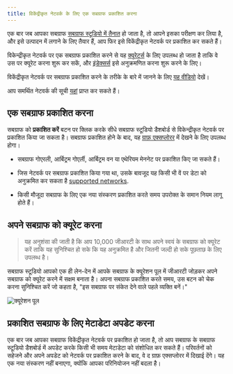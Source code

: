 ```yaml
---
title: विकेंद्रीकृत नेटवर्क के लिए एक सबग्राफ प्रकाशित करना
---
```


एक बार जब आपका सबग्राफ [सबग्राफ स्टूडियो में तैनात](/deploying/deploying-a-subgraph-to-studio) हो जाता है, तो आपने इसका परीक्षण कर लिया है, और इसे उत्पादन में लगाने के लिए तैयार हैं, आप फिर इसे विकेंद्रीकृत नेटवर्क पर प्रकाशित कर सकते हैं।

विकेन्द्रीकृत नेटवर्क पर एक सबग्राफ प्रकाशित करने से यह [क्यूरेटर्स](/network/curating) के लिए उपलब्ध हो जाता है ताकि वे उस पर क्यूरेट करना शुरू कर सकें, और [इंडेक्सर्स](/network/indexing) इसे अनुक्रमणित करना शुरू करने के लिए।

विकेंद्रीकृत नेटवर्क पर सबग्राफ प्रकाशित करने के तरीके के बारे में जानने के लिए [यह वीडियो](https://youtu.be/HfDgC2oNnwo?t=580) देखें।

आप समर्थित नेटवर्क की सूची [यहां](/Developing/supported-networks) प्राप्त कर सकते हैं।

## एक सबग्राफ प्रकाशित करना

सबग्राफ को **प्रकाशित करें** बटन पर क्लिक करके सीधे सबग्राफ स्टूडियो डैशबोर्ड से विकेन्द्रीकृत नेटवर्क पर प्रकाशित किया जा सकता है। सबग्राफ प्रकाशित होने के बाद, यह [ग्राफ़ एक्सप्लोरर](https://thegraph.com/explorer/) में देखने के लिए उपलब्ध होगा।

- सबग्राफ गोएरली, आर्बिट्रम गोएर्ली, आर्बिट्रम वन या एथेरियम मेननेट पर प्रकाशित किए जा सकते हैं।

- जिस नेटवर्क पर सबग्राफ प्रकाशित किया गया था, उसके बावजूद यह किसी भी वें पर डेटा को अनुक्रमित कर सकता है [supported networks](/developing/supported-networks).

- किसी मौजूदा सबग्राफ के लिए एक नया संस्करण प्रकाशित करते समय उपरोक्त के समान नियम लागू होते हैं।

## अपने सबग्राफ को क्यूरेट करना

> यह अनुशंसा की जाती है कि आप 10,000 जीआरटी के साथ अपने स्वयं के सबग्राफ को क्यूरेट करें ताकि यह सुनिश्चित हो सके कि यह अनुक्रमित है और जितनी जल्दी हो सके पूछताछ के लिए उपलब्ध है।

सबग्राफ स्टूडियो आपको एक ही लेन-देन में आपके सबग्राफ के क्यूरेशन पूल में जीआरटी जोड़कर अपने सबग्राफ को क्यूरेट करने में सक्षम बनाता है। अपना सबग्राफ प्रकाशित करते समय, उस बटन को चेक करना सुनिश्चित करें जो कहता है, "इस सबग्राफ पर संकेत देने वाले पहले व्यक्ति बनें।"

![क्यूरेशन पूल](/img/curate-own-subgraph-tx.png)

## प्रकाशित सबग्राफ के लिए मेटाडेटा अपडेट करना

एक बार जब आपका सबग्राफ विकेंद्रीकृत नेटवर्क पर प्रकाशित हो जाता है, तो आप सबग्राफ के सबग्राफ स्टूडियो डैशबोर्ड में अपडेट करके किसी भी समय मेटाडेटा को संशोधित कर सकते हैं। परिवर्तनों को सहेजने और अपने अपडेट को नेटवर्क पर प्रकाशित करने के बाद, वे द ग्राफ़ एक्सप्लोरर में दिखाई देंगे। यह एक नया संस्करण नहीं बनाएगा, क्योंकि आपका परिनियोजन नहीं बदला है।
